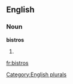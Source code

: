 
==English==

===Noun===
'''bistros'''

# {{plural of|[[bistro]]}}

[[Category:English plurals]]

[[fr:bistros]]